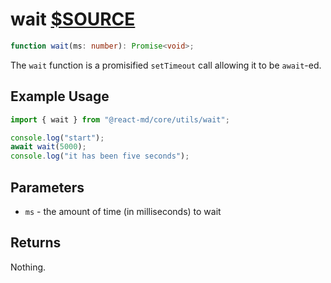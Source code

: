 # wait [$SOURCE](packages/core/src/utils/wait.ts)

```ts disableTransform
function wait(ms: number): Promise<void>;
```

The `wait` function is a promisified `setTimeout` call allowing it to be `await`-ed.

## Example Usage

```ts disableTransform
import { wait } from "@react-md/core/utils/wait";

console.log("start");
await wait(5000);
console.log("it has been five seconds");
```

## Parameters

- `ms` - the amount of time (in milliseconds) to wait

## Returns

Nothing.
